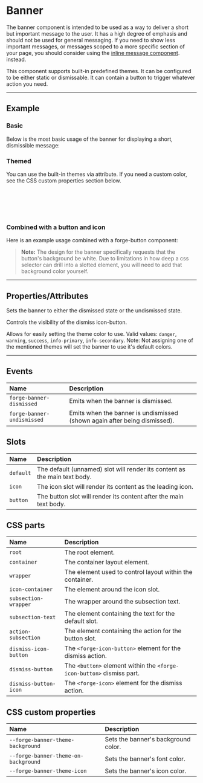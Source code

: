 
<PageSection>

# Banner

The banner component is intended to be used as a way to deliver a short but important message to the user. It has a high degree of emphasis and should not be used for general messaging.
If you need to show less important messages, or messages scoped to a more specific section of your page, you should consider using the [inline message component](?path=/story/components-inline-message--default). instead.

This component supports built-in predefined themes. It can be configured to be either static or dismissable. It can contain a button to trigger whatever action you need.

</PageSection>

---

<PageSection>

## Example

### Basic

Below is the most basic usage of the banner for displaying a short, dismissible message:

<LiveDemo layout="column" fullWidth codeHtml={BannerDefaultCodeHtml()}>
  <BannerDemo />
</LiveDemo>

### Themed

You can use the built-in themes via attribute. If you need a custom color, see the CSS custom properties section below.

<LiveDemo layout="column" fullWidth codeHtml={BannerThemedCodeHtml()}>
  <BannerDemo theme="danger" />
  <br/>
  <BannerDemo theme="warning" />
  <br/>
  <BannerDemo theme="success" />
  <br/>
  <BannerDemo theme="info-primary" />
  <br/>
  <BannerDemo theme="info-secondary" />
</LiveDemo>

### Combined with a button and icon

Here is an example usage combined with a forge-button component:

<LiveDemo layout="column" fullWidth codeHtml={BannerCombinedFullCodeHtml()}>
  <BannerDemo hasIcon={true} hasButton={true} />
</LiveDemo>

> **Note:** The design for the banner specifically requests that the button's background be white. Due to limitations in how deep a css selector can drill into a slotted element, you will need to add that background color yourself.

</PageSection>

---

<PageSection>

## Properties/Attributes

<PropertyDef name="dismissed" type="boolean" defaultValue="false">

Sets the banner to either the dismissed state or the undismissed state.

</PropertyDef>

<PropertyDef name="canDismiss" type="boolean" defaultValue="true">

Controls the visibility of the dismiss icon-button.

</PropertyDef>

<PropertyDef name="theme" type="string" prop={false} defaultValue="&quot;&quot; (none)">

Allows for easily setting the theme color to use. Valid values: `danger`, `warning`, `success`, `info-primary`, `info-secondary`.
Note: Not assigning one of the mentioned themes will set the banner to use it's default colors.

</PropertyDef>

</PageSection>

---

<PageSection>

## Events

| Name                               | Description
| :----------------------------------| :---------------------
| `forge-banner-dismissed`             | Emits when the banner is dismissed.
| `forge-banner-undismissed`           | Emits when the banner is undismissed (shown again after being dismissed).

</PageSection>

<PageSection>

## Slots

| Name                           | Description
| :------------------------------| :----------------
| `default`                      | The default (unnamed) slot will render its content as the main text body.
| `icon`                         | The icon slot will render its content as the leading icon.
| `button`                       | The button slot will render its content after the main text body.

</PageSection>

<PageSection>

## CSS parts

| Name                  | Description
| :---------------------| :----------------
| `root`                | The root element.
| `container`           | The container layout element.
| `wrapper`             | The element used to control layout within the container.
| `icon-container`      | The element around the icon slot.
| `subsection-wrapper`  | The wrapper around the subsection text.
| `subsection-text`     | The element containing the text for the default slot.
| `action-subsection`   | The element containing the action for the button slot.
| `dismiss-icon-button` | The `<forge-icon-button>` element for the dismiss action.
| `dismiss-button`      | The `<button>` element within the `<forge-icon-button>` dismiss part.
| `dismiss-button-icon` | The `<forge-icon>` element for the dismiss action.

</PageSection>

<PageSection>

## CSS custom properties

| Name                                         | Description
| :--------------------------------------------| :----------------
| `--forge-banner-theme-background`              | Sets the banner's background color.
| `--forge-banner-theme-on-background`           | Sets the banner's font color.
| `--forge-banner-theme-icon`                    | Sets the banner's icon color.

</PageSection>

